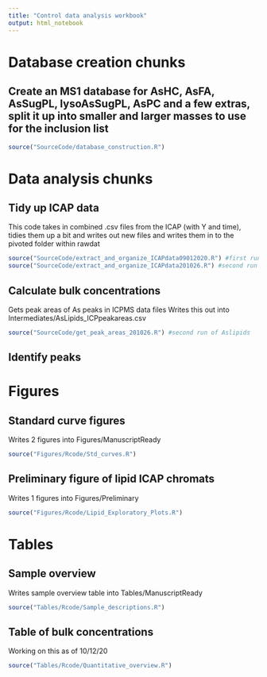 ```yaml
---
title: "Control data analysis workbook"
output: html_notebook
---
```


# Database creation chunks
## Create an MS1 database for AsHC, AsFA, AsSugPL, lysoAsSugPL, AsPC and a few extras, split it up into smaller and larger masses to use for the inclusion list
```r
source("SourceCode/database_construction.R")
```


# Data analysis chunks
## Tidy up ICAP data
This code takes in combined .csv files from the ICAP (with Y and time), tidies them up a bit and writes out new files and writes them in to the pivoted folder within rawdat
```r
source("SourceCode/extract_and_organize_ICAPdata09012020.R") #first run of Aslipids
source("SourceCode/extract_and_organize_ICAPdata201026.R") #second run of Aslipids
```

## Calculate bulk concentrations
Gets peak areas of As peaks in ICPMS data files
Writes this out into Intermediates/AsLipids_ICPpeakareas.csv
```r
source("SourceCode/get_peak_areas_201026.R") #second run of Aslipids
```

## Identify peaks


#
# Figures
## Standard curve figures
Writes 2 figures into Figures/ManuscriptReady
```r
source("Figures/Rcode/Std_curves.R")
```

## Preliminary figure of lipid ICAP chromats
Writes 1 figures into Figures/Preliminary
```r
source("Figures/Rcode/Lipid_Exploratory_Plots.R")
```




#
# Tables
## Sample overview
Writes sample overview table into Tables/ManuscriptReady
```r
source("Tables/Rcode/Sample_descriptions.R")
```

## Table of bulk concentrations
Working on this as of 10/12/20
```r
source("Tables/Rcode/Quantitative_overview.R")
```
#